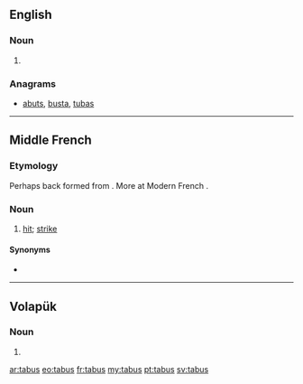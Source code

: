 ==English==

===Noun===
{{head|en|plural}}

# {{plural of|tabu|lang=en}}

===Anagrams===
* [[abuts#English|abuts]], [[busta#English|busta]], [[tubas#English|tubas]]

----

==Middle French==

===Etymology===
Perhaps back formed from {{term|tabuster|lang=frm}}. More at Modern French {{term|tabac|lang=fr}}.

===Noun===
{{frm-noun|m|tabus}}

# [[hit]]; [[strike]]

====Synonyms====
* {{l|frm|coup}}

----

==Volapük==

===Noun===
{{head|vo|noun form}}

# {{inflection of|tab||predicative|p|lang=vo}}

[[ar:tabus]]
[[eo:tabus]]
[[fr:tabus]]
[[my:tabus]]
[[pt:tabus]]
[[sv:tabus]]
